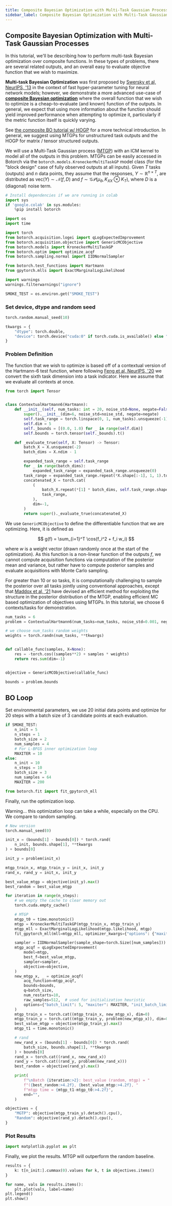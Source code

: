 ```yaml
---
title: Composite Bayesian Optimization with Multi-Task Gaussian Processes
sidebar_label: Composite Bayesian Optimization with Multi-Task Gaussian Processes
---
```



<LinkButtons
  githubUrl="https://github.com/pytorch/botorch/blob/main/tutorials/composite_mtbo/composite_mtbo.ipynb"
  colabUrl="https://colab.research.google.com/github/pytorch/botorch/blob/main/tutorials/composite_mtbo/composite_mtbo.ipynb"
/>

## Composite Bayesian Optimization with Multi-Task Gaussian Processes

In this tutorial, we'll be describing how to perform multi-task Bayesian optimization
over composite functions. In these types of problems, there are several related outputs,
and an overall easy to evaluate objective function that we wish to maximize.

**Multi-task Bayesian Optimization** was first proposed by
[Swersky et al, NeurIPS, '13](https://papers.neurips.cc/paper/2013/hash/f33ba15effa5c10e873bf3842afb46a6-Abstract.html)
in the context of fast hyper-parameter tuning for neural network models; however, we
demonstrate a more advanced use-case of
**[composite Bayesian optimization](https://proceedings.mlr.press/v97/astudillo19a.html)**
where the overall function that we wish to optimize is a cheap-to-evaluate (and known)
function of the outputs. In general, we expect that using more information about the
function should yield improved performance when attempting to optimize it, particularly
if the metric function itself is quickly varying.

See
[the composite BO tutorial w/ HOGP](https://github.com/pytorch/botorch/blob/main/tutorials/composite_bo_with_hogp/composite_bo_with_hogp.ipynb)
for a more technical introduction. In general, we suggest using MTGPs for unstructured
task outputs and the HOGP for matrix / tensor structured outputs.

We will use a Multi-Task Gaussian process
([MTGP](https://papers.nips.cc/paper/2007/hash/66368270ffd51418ec58bd793f2d9b1b-Abstract.html))
with an ICM kernel to model all of the outputs in this problem. MTGPs can be easily
accessed in Botorch via the `botorch.models.KroneckerMultiTaskGP` model class (for the
"block design" case of fully observed outputs at all inputs). Given $T$ tasks (outputs)
and $n$ data points, they assume that the responses, $Y \sim \mathbb{R}^{n \times T},$
are distributed as $\text{vec}(Y) \sim \mathcal{N}(f, D)$ and
$f \sim \mathcal{GP}(\mu_{\theta}, K_{XX} \otimes K_{T}),$ where $D$ is a (diagonal)
noise term.

```python
# Install dependencies if we are running in colab
import sys
if 'google.colab' in sys.modules:
    %pip install botorch
```

```python
import os
import time

import torch
from botorch.acquisition.logei import qLogExpectedImprovement
from botorch.acquisition.objective import GenericMCObjective
from botorch.models import KroneckerMultiTaskGP
from botorch.optim import optimize_acqf
from botorch.sampling.normal import IIDNormalSampler

from botorch.test_functions import Hartmann
from gpytorch.mlls import ExactMarginalLogLikelihood

import warnings
warnings.filterwarnings("ignore")

SMOKE_TEST = os.environ.get("SMOKE_TEST")
```

### Set device, dtype and random seed

```python
torch.random.manual_seed(10)

tkwargs = {
    "dtype": torch.double,
    "device": torch.device("cuda:0" if torch.cuda.is_available() else "cpu"),
}
```

### Problem Definition

The function that we wish to optimize is based off of a contextual version of the
Hartmann-6 test function, where following
[Feng et al, NeurIPS, '20](https://proceedings.neurips.cc/paper/2020/hash/faff959d885ec0ecf70741a846c34d1d-Abstract.html)
we convert the sixth task dimension into a task indicator. Here we assume that we
evaluate all contexts at once.

```python
from torch import Tensor


class ContextualHartmann6(Hartmann):
    def __init__(self, num_tasks: int = 20, noise_std=None, negate=False):
        super().__init__(dim=6, noise_std=noise_std, negate=negate)
        self.task_range = torch.linspace(0, 1, num_tasks).unsqueeze(-1)
        self.dim = 5
        self._bounds = [(0.0, 1.0) for _ in range(self.dim)]
        self.bounds = torch.tensor(self._bounds).t()

    def _evaluate_true(self, X: Tensor) -> Tensor:
        batch_X = X.unsqueeze(-2)
        batch_dims = X.ndim - 1

        expanded_task_range = self.task_range
        for _ in range(batch_dims):
            expanded_task_range = expanded_task_range.unsqueeze(0)
        task_range = expanded_task_range.repeat(*X.shape[:-1], 1, 1).to(X)
        concatenated_X = torch.cat(
            (
                batch_X.repeat(*[1] * batch_dims, self.task_range.shape[0], 1),
                task_range,
            ),
            dim=-1,
        )
        return super()._evaluate_true(concatenated_X)
```

We use `GenericMCObjective` to define the differentiable function that we are
optimizing. Here, it is defined as

$$
g(f) = \sum_{i=1}^T \cos(f_i^2 + f_i w_i)
$$

where $w$ is a weight vector (drawn randomly once at the start of the optimization). As
this function is a non-linear function of the outputs $f,$ we cannot compute acquisition
functions via computation of the posterior mean and variance, but rather have to compute
posterior samples and evaluate acquisitions with Monte Carlo sampling.

For greater than $10$ or so tasks, it is computationally challenging to sample the
posterior over all tasks jointly using conventional approaches, except that
[Maddox et al, '21](https://arxiv.org/abs/2106.12997) have devised an efficient method
for exploiting the structure in the posterior distribution of the MTGP, enabling
efficient MC based optimization of objectives using MTGPs. In this tutorial, we choose 6
contexts/tasks for demonstration.

```python
num_tasks = 6
problem = ContextualHartmann6(num_tasks=num_tasks, noise_std=0.001, negate=True).to(**tkwargs)

# we choose num_tasks random weights
weights = torch.randn(num_tasks, **tkwargs)


def callable_func(samples, X=None):
    res = -torch.cos((samples**2) + samples * weights)
    return res.sum(dim=-1)


objective = GenericMCObjective(callable_func)
```

```python
bounds = problem.bounds
```

## BO Loop

Set environmental parameters, we use 20 initial data points and optimize for 20 steps
with a batch size of 3 candidate points at each evaluation.

```python
if SMOKE_TEST:
    n_init = 5
    n_steps = 1
    batch_size = 2
    num_samples = 4
    # For L-BFGS inner optimization loop
    MAXITER = 10
else:
    n_init = 10
    n_steps = 10
    batch_size = 3
    num_samples = 64
    MAXITER = 200
```

```python
from botorch.fit import fit_gpytorch_mll
```

Finally, run the optimization loop.

Warning... this optimization loop can take a while, especially on the CPU. We compare to
random sampling.

```python
# New version
torch.manual_seed(0)

init_x = (bounds[1] - bounds[0]) * torch.rand(
    n_init, bounds.shape[1], **tkwargs
) + bounds[0]

init_y = problem(init_x)

mtgp_train_x, mtgp_train_y = init_x, init_y
rand_x, rand_y = init_x, init_y

best_value_mtgp = objective(init_y).max()
best_random = best_value_mtgp

for iteration in range(n_steps):
    # we empty the cache to clear memory out
    torch.cuda.empty_cache()

    # MTGP
    mtgp_t0 = time.monotonic()
    mtgp = KroneckerMultiTaskGP(mtgp_train_x, mtgp_train_y)
    mtgp_mll = ExactMarginalLogLikelihood(mtgp.likelihood, mtgp)
    fit_gpytorch_mll(mll=mtgp_mll, optimizer_kwargs={"options": {"maxiter": 50}})

    sampler = IIDNormalSampler(sample_shape=torch.Size([num_samples]))
    mtgp_acqf = qLogExpectedImprovement(
        model=mtgp,
        best_f=best_value_mtgp,
        sampler=sampler,
        objective=objective,
    )
    new_mtgp_x, _ = optimize_acqf(
        acq_function=mtgp_acqf,
        bounds=bounds,
        q=batch_size,
        num_restarts=10,
        raw_samples=512,  # used for initialization heuristic
        options={"batch_limit": 5, "maxiter": MAXITER, "init_batch_limit": 5},
    )
    mtgp_train_x = torch.cat((mtgp_train_x, new_mtgp_x), dim=0)
    mtgp_train_y = torch.cat((mtgp_train_y, problem(new_mtgp_x)), dim=0)
    best_value_mtgp = objective(mtgp_train_y).max()
    mtgp_t1 = time.monotonic()

    # rand
    new_rand_x = (bounds[1] - bounds[0]) * torch.rand(
        batch_size, bounds.shape[1], **tkwargs
    ) + bounds[0]
    rand_x = torch.cat((rand_x, new_rand_x))
    rand_y = torch.cat((rand_y, problem(new_rand_x)))
    best_random = objective(rand_y).max()

    print(
        f"\nBatch {iteration:>2}: best_value (random, mtgp) = "
        f"({best_random:>4.2f}, {best_value_mtgp:>4.2f}, "
        f"mtgp time = {mtgp_t1-mtgp_t0:>4.2f}",
        end="",
    )

objectives = {
    "MGTP": objective(mtgp_train_y).detach().cpu(),
    "Random": objective(rand_y).detach().cpu(),
}
```

### Plot Results

```python
import matplotlib.pyplot as plt
```

Finally, we plot the results. MTGP will outperform the random baseline.

```python
results = {
    k: t[n_init:].cummax(0).values for k, t in objectives.items()
}
```

```python
for name, vals in results.items():
    plt.plot(vals, label=name)
plt.legend()
plt.show()
```

```python

```

